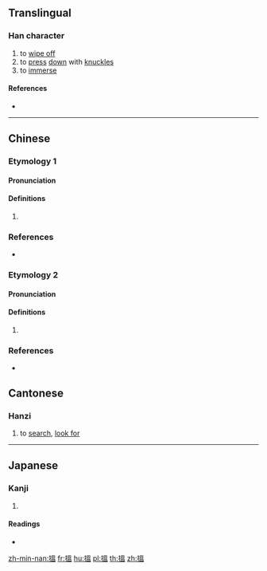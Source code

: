 {{character info/new}}
{{also|揾}}
==Translingual==

===Han character===
{{Han char|rn=64|rad=手|as=10|sn=13|four=56017|canj=QWOT|ids=⿰扌𥁕}}

# to [[wipe off]]
# to [[press]] [[down]] with [[knuckle]]s
# to [[immerse]]

====References====
* {{Han ref|kx=0448.160|dkj=12520|dj=0799.100|hdz=31932.051|uh=6435|ud=25653|bh=DDAF|bd=56751}}

----

==Chinese==

===Etymology 1===
{{zh-forms|s=揾}}

====Pronunciation====
{{zh-pron
|c=wan3,wan2,man5
|h=pfs=vun
|mn=ùn
|cat=
}}

====Definitions====
{{zh-hanzi}}

# {{rfdef|zh}}

===References===
* {{R:yue:mfccd}}

===Etymology 2===
{{zh-forms|s=揾}}

====Pronunciation====
{{zh-pron
|c=wan3,wan2,man5
|h=pfs=vun
|mn=ùn
|cat=
}}

====Definitions====
{{zh-hanzi}}

# {{rfdef|zh}}

===References===
* {{R:yue:mfccd}}

==Cantonese==

===Hanzi===
{{yue-hanzi|jyut=[[wan3]], [[wan2]]|y=wan<sup>3</sup>, wan<sup>2</sup>|sim=揾}}

# to [[search]], [[look for]]

----

==Japanese==

===Kanji===
{{ja-kanji|grade=|rs=手10}}

# {{defn|lang=ja|sort=手10}}

====Readings====
* {{ja-readings|on=[[おん]] (on)|kun=[[しずむ]] (shizumu), [[おさえる]] (osaeru)}}

[[zh-min-nan:搵]]
[[fr:搵]]
[[hu:搵]]
[[pl:搵]]
[[th:搵]]
[[zh:搵]]